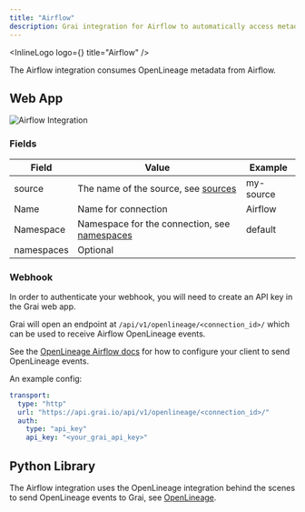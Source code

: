 ```yaml
---
title: "Airflow"
description: Grai integration for Airflow to automatically access metadata.
---
```



<InlineLogo logo={<AirflowLogoIcon />} title="Airflow" />

The Airflow integration consumes OpenLineage metadata from Airflow.

## Web App

<Image
  src="/images/docs/core/integrations/airflow.png"
  height={600}
  width={1200}
  alt="Airflow Integration"
/>

### Fields

| Field      | Value                                                               | Example      |
| ---------- | ------------------------------------------------------------------- | ------------ |
| source     | The name of the source, see [sources](/concepts/sources)            | my-source    |
| Name       | Name for connection                                                 | Airflow      |
| Namespace  | Namespace for the connection, see [namespaces](/concepts/namespace) | default      |
| namespaces | Optional                                                            |              |

### Webhook

<Callout type="info" emoji="ℹ️">
  In order to authenticate your webhook, you will need to create an API key in the Grai web app.
</Callout>

Grai will open an endpoint at `/api/v1/openlineage/<connection_id>/` which can be used to receive Airflow OpenLineage events.

See the [OpenLineage Airflow docs](https://openlineage.io/docs/integrations/airflow/) for how to configure your client to send OpenLineage events.

An example config:

```yaml copy
transport:
  type: "http"
  url: "https://api.grai.io/api/v1/openlineage/<connection_id>/"
  auth:
    type: "api_key"
    api_key: "<your_grai_api_key>"
```

## Python Library

The Airflow integration uses the OpenLineage integration behind the scenes to send OpenLineage events to Grai, see [OpenLineage](openlineage).
